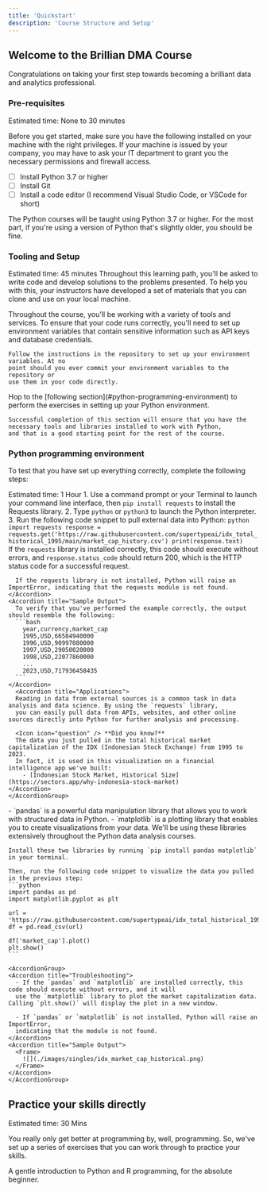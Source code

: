 ```yaml
---
title: 'Quickstart'
description: 'Course Structure and Setup'
---
```


## Welcome to the Brillian DMA Course

Congratulations on taking your first step towards becoming a brilliant data and analytics
professional. 

### Pre-requisites

Estimated time: None to 30 minutes

Before you get started, make sure you have the following installed on your machine with the 
right privileges. If your machine is issued by your company, you may have to ask your IT
department to grant you the necessary permissions and firewall access.

- [ ] Install Python 3.7 or higher
- [ ] Install Git
- [ ] Install a code editor (I recommend Visual Studio Code, or VSCode for short)

The Python courses will be taught using Python 3.7 or higher. For the most part, if you're
using a version of Python that's slightly older, you should be fine. 

### Tooling and Setup

Estimated time: 45 minutes
<AccordionGroup>
  <Accordion icon="github" title="Clone the materials locally">
    Throughout this learning path, you'll be asked to write code and develop solutions 
    to the problems presented. To help you with this, your instructors have developed 
    a set of materials that you can clone and use on your local machine. 
  </Accordion>

  <Accordion icon="key" title="Set up your environment variables">
    Throughout the course, you'll be working with a variety of tools and services. 
    To ensure that your code runs correctly, you'll need to set up environment variables 
    that contain sensitive information such as API keys and database credentials. 
    
    Follow the instructions in the repository to set up your environment variables. At no 
    point should you ever commit your environment variables to the repository or 
    use them in your code directly.
  </Accordion>
    <Accordion icon="rectangle-terminal" title="Perform the exercises in setting up your Python environment">
    Hop to the [following section](#python-programming-environment) to perform the exercises in setting up your Python environment.
    
    Successful completion of this section will ensure that you have the necessary tools and libraries installed to work with Python,
    and that is a good starting point for the rest of the course. 
  </Accordion>
</AccordionGroup>

### Python programming environment
To test that you have set up everything correctly, complete the following steps:

Estimated time: 1 Hour
<Steps>
  <Step title="Pull external data into Python">
    1. Use a command prompt or your Terminal to launch your command line interface, then `pip install requests` 
      to install the Requests library.
    2. Type `python` or `python3` to launch the Python interpreter.
    3. Run the following code snippet to pull external data into Python:
    ```python
    import requests
    response = requests.get('https://raw.githubusercontent.com/supertypeai/idx_total_historical_1995/main/market_cap_history.csv')
    print(response.text)
    ```   
     <AccordionGroup>
    <Accordion title="Troubleshooting">
      If the `requests` library is installed correctly, this code should execute without errors, and `response.status_code` should return 200, which is the HTTP status code for a successful request. 
    
      If the requests library is not installed, Python will raise an ImportError, indicating that the requests module is not found.
    </Accordion>
    <Accordion title="Sample Output">
      To verify that you've performed the example correctly, the output should resemble the following:
      ```bash
        year,currency,market_cap
        1995,USD,66584940000
        1996,USD,90997080000
        1997,USD,29050020000
        1998,USD,22077860000
        ...
        2023,USD,717936458435
      ```
    </Accordion>
      <Accordion title="Applications">
      Reading in data from external sources is a common task in data analysis and data science. By using the `requests` library, 
      you can easily pull data from APIs, websites, and other online sources directly into Python for further analysis and processing.
      
      <Icon icon="question" /> **Did you know?**
      The data you just pulled in the total historical market capitalization of the IDX (Indonesian Stock Exchange) from 1995 to 2023.
      In fact, it is used in this visualization on a financial intelligence app we've built:
        - [Indonesian Stock Market, Historical Size](https://sectors.app/why-indonesia-stock-market)
    </Accordion>
    </AccordionGroup>


  </Step>
  <Step title="Use Pandas and Matplotlib">
    - `pandas` is a powerful data manipulation library that allows you to work with structured data in Python. 
    - `matplotlib` is a plotting library that enables you to create visualizations from your data. We'll be using 
    these libraries extensively throughout the Python data analysis courses.
    
    Install these two libraries by running `pip install pandas matplotlib` in your terminal. 
    
    Then, run the following code snippet to visualize the data you pulled in the previous step:
    ```python
    import pandas as pd
    import matplotlib.pyplot as plt

    url = 'https://raw.githubusercontent.com/supertypeai/idx_total_historical_1995/main/market_cap_history.csv'
    df = pd.read_csv(url)

    df['market_cap'].plot()
    plt.show()
    ```
    
    <AccordionGroup>
    <Accordion title="Troubleshooting">
      - If the `pandas` and `matplotlib` are installed correctly, this code should execute without errors, and it will 
      use the `matplotlib` library to plot the market capitalization data. Calling `plt.show()` will display the plot in a new window.

      - If `pandas` or `matplotlib` is not installed, Python will raise an ImportError, 
      indicating that the module is not found.
    </Accordion>
    <Accordion title="Sample Output">
      <Frame>
        ![](./images/singles/idx_market_cap_historical.png)
      </Frame>
    </Accordion>
    </AccordionGroup>
  </Step>
</Steps>


## Practice your skills directly

Estimated time: 30 Mins

You really only get better at programming by, well, programming. So, we've set up a
series of exercises that you can work through to practice your skills.

<CardGroup cols={2}>
  <Card
    title="GitHub Repositories"
    icon="github"
    href="https://github.com/teamalgoritma/starter-kit/"
  >
    A gentle introduction to Python and R programming, for the absolute beginner. 
  </Card>

</CardGroup>